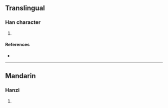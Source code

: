 {{character info/new}}
==Translingual==

===Han character===
{{Han char|rn=96|rad=玉|as=06|sn=10|four=14127|canj=MGKB|ids=⿰𤣩有}}

# {{defn|Han|sort=玉06}}

====References====
* {{Han ref|kx=0730.230|dkj=20949|dj=1142.080|hdz=21110.060|uh=73DB|ud=29659|bh=D2B5|bd=53941}}

----

==Mandarin==

===Hanzi===
{{cmn-hanzi|pin=[[xiù]] ([[xiu4]])|wg=hsiu<sup>4</sup>}}

# {{defn|lang=cmn|sort=玉06}}